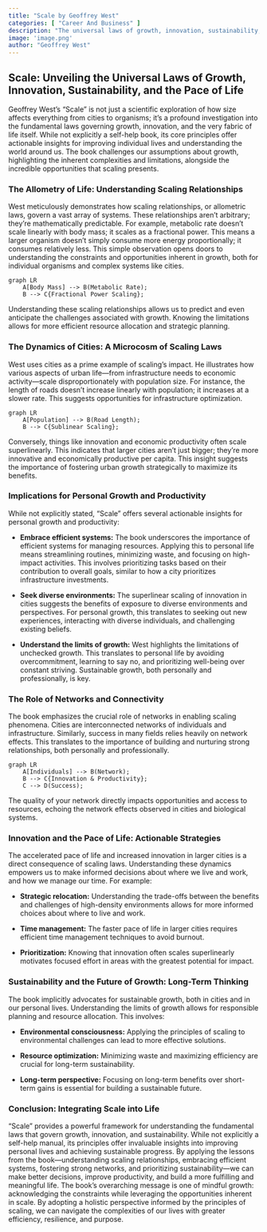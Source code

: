 ```yaml
---
title: "Scale by Geoffrey West"
categories: [ "Career And Business" ]
description: "The universal laws of growth, innovation, sustainability, and the pace of life"
image: 'image.png'
author: "Geoffrey West"
---
```

## Scale: Unveiling the Universal Laws of Growth, Innovation, Sustainability, and the Pace of Life

Geoffrey West's "Scale" is not just a scientific exploration of how size affects everything from cities to organisms; it’s a profound investigation into the fundamental laws governing growth, innovation, and the very fabric of life itself. While not explicitly a self-help book, its core principles offer actionable insights for improving individual lives and understanding the world around us.  The book challenges our assumptions about growth, highlighting the inherent complexities and limitations, alongside the incredible opportunities that scaling presents.

### The Allometry of Life: Understanding Scaling Relationships

West meticulously demonstrates how scaling relationships, or allometric laws, govern a vast array of systems. These relationships aren't arbitrary; they're mathematically predictable.  For example, metabolic rate doesn't scale linearly with body mass; it scales as a fractional power.  This means a larger organism doesn't simply consume more energy proportionally; it consumes relatively less. This simple observation opens doors to understanding the constraints and opportunities inherent in growth, both for individual organisms and complex systems like cities.

```mermaid
graph LR
    A[Body Mass] --> B(Metabolic Rate);
    B --> C{Fractional Power Scaling};
```

Understanding these scaling relationships allows us to predict and even anticipate the challenges associated with growth.  Knowing the limitations allows for more efficient resource allocation and strategic planning.

### The Dynamics of Cities: A Microcosm of Scaling Laws

West uses cities as a prime example of scaling's impact. He illustrates how various aspects of urban life—from infrastructure needs to economic activity—scale disproportionately with population size.  For instance, the length of roads doesn't increase linearly with population; it increases at a slower rate. This suggests opportunities for infrastructure optimization.

```mermaid
graph LR
    A[Population] --> B(Road Length);
    B --> C{Sublinear Scaling};
```

Conversely, things like innovation and economic productivity often scale superlinearly. This indicates that larger cities aren't just bigger; they're more innovative and economically productive per capita.  This insight suggests the importance of fostering urban growth strategically to maximize its benefits.

### Implications for Personal Growth and Productivity

While not explicitly stated, "Scale" offers several actionable insights for personal growth and productivity:

* **Embrace efficient systems:** The book underscores the importance of efficient systems for managing resources. Applying this to personal life means streamlining routines, minimizing waste, and focusing on high-impact activities.  This involves prioritizing tasks based on their contribution to overall goals, similar to how a city prioritizes infrastructure investments.

* **Seek diverse environments:** The superlinear scaling of innovation in cities suggests the benefits of exposure to diverse environments and perspectives. For personal growth, this translates to seeking out new experiences, interacting with diverse individuals, and challenging existing beliefs.

* **Understand the limits of growth:**  West highlights the limitations of unchecked growth.  This translates to personal life by avoiding overcommitment, learning to say no, and prioritizing well-being over constant striving.  Sustainable growth, both personally and professionally, is key.

### The Role of Networks and Connectivity

The book emphasizes the crucial role of networks in enabling scaling phenomena.  Cities are interconnected networks of individuals and infrastructure.  Similarly, success in many fields relies heavily on network effects.  This translates to the importance of building and nurturing strong relationships, both personally and professionally.

```mermaid
graph LR
    A[Individuals] --> B(Network);
    B --> C{Innovation & Productivity};
    C --> D(Success);
```

The quality of your network directly impacts opportunities and access to resources, echoing the network effects observed in cities and biological systems.


###  Innovation and the Pace of Life:  Actionable Strategies

The accelerated pace of life and increased innovation in larger cities is a direct consequence of scaling laws.  Understanding these dynamics empowers us to make informed decisions about where we live and work, and how we manage our time.  For example:

* **Strategic relocation:**  Understanding the trade-offs between the benefits and challenges of high-density environments allows for more informed choices about where to live and work.

* **Time management:** The faster pace of life in larger cities requires efficient time management techniques to avoid burnout.

* **Prioritization:**  Knowing that innovation often scales superlinearly motivates focused effort in areas with the greatest potential for impact.

### Sustainability and the Future of Growth:  Long-Term Thinking

The book implicitly advocates for sustainable growth, both in cities and in our personal lives. Understanding the limits of growth allows for responsible planning and resource allocation.  This involves:

* **Environmental consciousness:**  Applying the principles of scaling to environmental challenges can lead to more effective solutions.

* **Resource optimization:**  Minimizing waste and maximizing efficiency are crucial for long-term sustainability.

* **Long-term perspective:** Focusing on long-term benefits over short-term gains is essential for building a sustainable future.

### Conclusion:  Integrating Scale into Life

"Scale" provides a powerful framework for understanding the fundamental laws that govern growth, innovation, and sustainability. While not explicitly a self-help manual, its principles offer invaluable insights into improving personal lives and achieving sustainable progress.  By applying the lessons from the book—understanding scaling relationships, embracing efficient systems, fostering strong networks, and prioritizing sustainability—we can make better decisions, improve productivity, and build a more fulfilling and meaningful life.  The book's overarching message is one of mindful growth: acknowledging the constraints while leveraging the opportunities inherent in scale. By adopting a holistic perspective informed by the principles of scaling, we can navigate the complexities of our lives with greater efficiency, resilience, and purpose.

